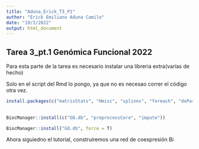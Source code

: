 ---
title: "Aduna_Erick_T3_P1"
author: "Erick Emiliano Aduna Camilo"
date: "19/3/2022"
output: html_document
---


## Tarea 3_pt.1 Genómica Funcional 2022 


Para esta parte de la tarea es necesario instalar una libreria extra(varías de hecho)

Solo en el script del Rmd lo pongo, ya que no es necesao correr el código otra vez.

```{r echo=TRUE}

install.packages(c("matrixStats", "Hmisc", "splines", "foreach", "doParallel", "fastcluster", "dynamicTreeCut", "survival", "BiocManager"))
                 
                 
BiocManager::install(c("GO.db", "preprocessCore", "impute"))

BiocManager::install("GO.db", force = T)
```

Ahora siguiedno el tutorial, construiremos una red de coexpresión
Bi